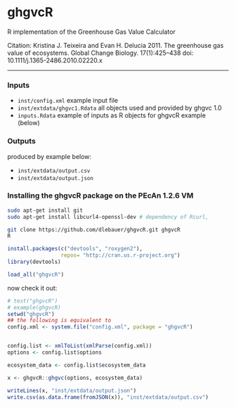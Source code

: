 ghgvcR
======

R implementation of the Greenhouse Gas Value Calculator

Citation: Kristina J. Teixeira and Evan H. Delucia 2011. The greenhouse gas value of ecosystems. Global Change Biology. 17(1):425–438 doi: 10.1111/j.1365-2486.2010.02220.x

-------

### Inputs

* `inst/config.xml` example input file
* `inst/extdata/ghgvc1.Rdata` all objects used and provided by ghgvc 1.0
* `inputs.Rdata` example of inputs as R objects for ghgvcR example (below)

### Outputs 

produced by example below:

* `inst/extdata/output.csv`
* `inst/extdata/output.json`

### Installing the ghgvcR package on the PEcAn 1.2.6 VM

```bash
sudo apt-get install git
sudo apt-get install libcurl4-openssl-dev # dependency of Rcurl, 

git clone https://github.com/dlebauer/ghgvcR.git ghgvcR
R 
```

```r
install.packages(c("devtools", "roxygen2"), 
                 repos= "http://cran.us.r-project.org")
library(devtools)

load_all("ghgvcR")
```


now check it out:
```r
# test("ghgvcR")
# example(ghgvcR)
setwd("ghgvcR")
## the following is equivalent to 
config.xml <- system.file("config.xml", package = "ghgvcR")


config.list <- xmlToList(xmlParse(config.xml))
options <- config.list$options

ecosystem_data <- config.list$ecosystem_data

x <- ghgvcR::ghgvc(options, ecosystem_data)

writeLines(x, "inst/extdata/output.json")
write.csv(as.data.frame(fromJSON(x)), "inst/extdata/output.csv")

```
